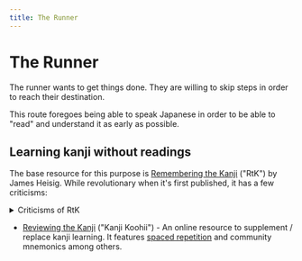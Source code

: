 ```yaml
---
title: The Runner
---
```


# The Runner

The runner wants to get things done. They are willing to skip steps in order to reach their destination.

This route foregoes being able to speak Japanese in order to be able to "read" and understand it as early as possible.

## Learning kanji without readings

The base resource for this purpose is [Remembering the Kanji](https://en.wikipedia.org/wiki/Remembering_the_Kanji_and_Remembering_the_Hanzi) ("RtK") by James Heisig. While revolutionary when it's first published, it has a few criticisms:

<details>
<summary>Criticisms of RtK</summary>

- It's a book. Supplemental resources may be necessary to get the most out of it.
- As the book derives complex kanji from simpler kanji, it necessitates definition of these simpler kanji even if they are less useful.
</details>


* [Reviewing the Kanji](http://kanji.koohii.com/) ("Kanji Koohii") - An online resource to supplement / replace kanji learning. It features [spaced repetition](/sage/spaced-repetition/) and community mnemonics among others.
